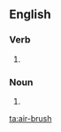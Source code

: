 ==English==

===Verb===
{{en-verb|head=[[air]]-[[brush]]|air-brushes|air-brushing|air-brushed}}

# {{alternative spelling of|airbrush}}

===Noun===
{{en-noun|head=[[air]]-[[brush]]|es}}

# {{alternative spelling of|airbrush}}

[[ta:air-brush]]